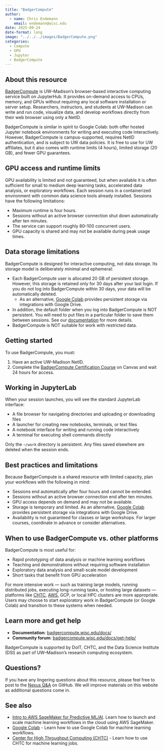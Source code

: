 ```yaml
---
title: "BadgerCompute"
author: 
  - name: Chris Endemann
    email: endemann@wisc.edu
date: 2025-09-24
date-format: long
image: "../../../images/BadgerCompute.png"
categories:
  - Compute
  - GPU
  - Jupyter
  - BadgerCompute
---
```


## About this resource

[BadgerCompute](https://badgercompute.wisc.edu/) is UW–Madison's browser-based interactive computing service built on JupyterHub. It provides on-demand access to CPUs, memory, and GPUs without requiring any local software installation or server setup. Researchers, instructors, and students at UW-Madison can write and run code, visualize data, and develop workflows directly from their web browser using only a NetID.

BadgerCompute is similar in spirit to Google Colab: both offer hosted Jupyter notebook environments for writing and executing code interactively. However, BadgerCompute is campus-supported, requires NetID authentication, and is subject to UW data policies. It is free to use for UW affiliates, but it also comes with runtime limits (4 hours), limited storage (20 GB), and fewer GPU guarantees.

## GPU access and runtime limits

GPU availability is limited and not guaranteed, but when available it is often sufficient for small to medium deep learning tasks, accelerated data analysis, or exploratory workflows. Each session runs in a containerized environment with common data science tools already installed. Sessions have the following limitations:

- Maximum runtime is four hours.
- Sessions without an active browser connection shut down automatically after ten minutes.
- The service can support roughly 80–100 concurrent users.
- GPU capacity is shared and may not be available during peak usage times.

## Data storage limitations

BadgerCompute is designed for interactive computing, not data storage. Its storage model is deliberately minimal and ephemeral:

- Each BadgerCompute user is allocated 20 GB of persistent storage. However, this storage is retained only for 30 days after your last login. If you do not log into BadgerCompute within 30 days, your data will be automatically deleted.
  - As an alternative, [Google Colab](https://uw-madison-datascience.github.io/ML-X-Nexus/Toolbox/Compute/GoogleColab.html) provides persistent storage via integrations with Google Drive.
- In addition, the default folder when you log into BadgerCompute is NOT persistent. You will need to put files in a particular folder to save them between sessions. See our [documentation](https://badgercompute.wisc.edu/docs) for more details. 
- BadgerCompute is NOT suitable for work with restricted data. 

## Getting started

To use BadgerCompute, you must:

1. Have an active UW–Madison NetID.
2. Complete the [BadgerCompute Certification Course](https://canvas.wisc.edu/enroll/JR887K) on Canvas and wait 24 hours for access.

## Working in JupyterLab

When your session launches, you will see the standard JupyterLab interface:

- A file browser for navigating directories and uploading or downloading files
- A launcher for creating new notebooks, terminals, or text files
- A notebook interface for writing and running code interactively
- A terminal for executing shell commands directly

Only the `~/work` directory is persistent. Any files saved elsewhere are deleted when the session ends.

## Best practices and limitations

Because BadgerCompute is a shared resource with limited capacity, plan your workflows with the following in mind:

- Sessions end automatically after four hours and cannot be extended.
- Sessions without an active browser connection end after ten minutes.
- GPU access depends on demand and may not be available.
- Storage is temporary and limited. As an alternative, [Google Colab](https://uw-madison-datascience.github.io/ML-X-Nexus/Toolbox/Compute/GoogleColab.html) provides persistent storage via integrations with Google Drive.
- Availability is not guaranteed for classes or large workshops. For larger courses, coordinate in advance or consider alternatives.

## When to use BadgerCompute vs. other platforms

BadgerCompute is most useful for:

- Rapid prototyping of data analysis or machine learning workflows
- Teaching and demonstrations without requiring software installation
- Exploratory data analysis and small-scale model development
- Short tasks that benefit from GPU acceleration

For more intensive work — such as training large models, running distributed jobs, executing long-running tasks, or hosting large datasets — platforms like [CHTC](https://uw-madison-datascience.github.io/ML-X-Nexus/Toolbox/Compute/CHTC.html), [AWS](https://uw-madison-datascience.github.io/ML-X-Nexus/Learn/Workshops/Intro-Amazon_SageMaker.html), GCP,  or local HPC clusters are more appropriate. Users may choose to start exploratory work in BadgerCompute (or Google Colab) and transition to these systems when needed.

## Learn more and get help

* **Documentation**: [badgercompute.wisc.edu/docs/](https://badgercompute.wisc.edu/docs/)  
* **Community forum**: [badgercompute.wisc.edu/docs/get-help/](https://badgercompute.wisc.edu/docs/get-help/)  

BadgerCompute is supported by DoIT, CHTC, and the Data Science Institute (DSI) as part of UW–Madison's research computing ecosystem.

## Questions?
If you have any lingering questions about this resource, please feel free to post to the [Nexus Q&A](https://github.com/UW-Madison-DataScience/ML-X-Nexus/discussions/categories/q-a) on GitHub. We will improve materials on this website as additional questions come in.

## See also
- [Intro to AWS SageMaker for Predictive ML/AI](https://uw-madison-datascience.github.io/ML-X-Nexus/Learn/Workshops/Intro-Amazon_SageMaker.html). Learn how to launch and scale machine learning workflows in the cloud using AWS SageMaker.
- [Google Colab](https://uw-madison-datascience.github.io/ML-X-Nexus/Toolbox/Compute/GoogleColab.html) - Learn how to use Google Colab for machine learning workflows.
- [Center for High Throughput Computing (CHTC)](https://uw-madison-datascience.github.io/ML-X-Nexus/Toolbox/Compute/CHTC.html) - Learn how to use CHTC for machine learning jobs.

